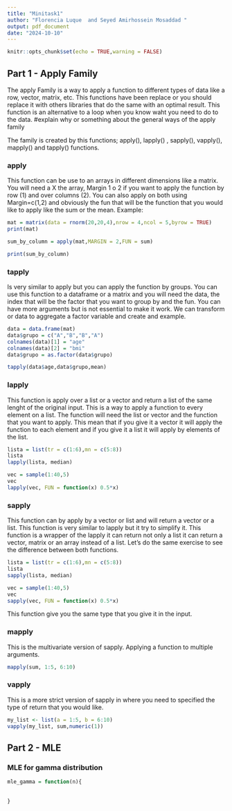 ```yaml
---
title: "Minitask1"
author: "Florencia Luque  and Seyed Amirhossein Mosaddad "
output: pdf_document
date: "2024-10-10"
---
```


```r
knitr::opts_chunk$set(echo = TRUE,warning = FALSE)
```

## Part 1 - Apply Family 
The apply Family is a way to apply a function to different types of data like a row, vector, matrix, etc. This functions have been replace or you should replace it with others libraries that do the same with an optimal result. This function is an alternative to a loop when you know waht you need to do to the data.
#explain why or something about the general ways of the apply family

The family is created by this functions; apply(), lapply() , sapply(), vapply(), mapply() and tapply() functions.

### apply
This function can be use to an arrays in different dimensions like a matrix. You will need a X the array, Margin 1 o 2 if you want to apply the function by row (1) and over columns (2). You can also apply on both using Margin=c(1,2) and obviously the fun that will be the function that you would like to apply like the sum or the mean.
Example:
```r
mat = matrix(data = rnorm(20,20,4),nrow = 4,ncol = 5,byrow = TRUE)
print(mat)

sum_by_column = apply(mat,MARGIN = 2,FUN = sum)

print(sum_by_column)
```
### tapply 
Is very similar to apply but you can apply the function by groups. You can use this function to a dataframe or a matrix and you will need the data, the index that will be the factor that you want to group by and the fun. You can have more arguments but is not essential to make it work. 
We can transform or data to aggregate a factor variable and create and example.
```r
data = data.frame(mat)
data$grupo = c("A","B","B","A")
colnames(data)[1] = "age"
colnames(data)[2] = "bmi"
data$grupo = as.factor(data$grupo)

tapply(data$age,data$grupo,mean)
```
### lapply
This function is apply over a list or a vector and return a list of the same lenght of the original input. This is a way to apply a function to every element on a list. The function will need the list or vector and the function that you want to apply. This mean that if you give it a vector it will apply the function to each element and if you give it a list it will apply by elements of the list.

```r
lista = list(tr = c(1:6),mn = c(5:8))
lista
lapply(lista, median)

vec = sample(1:40,5)
vec
lapply(vec, FUN = function(x) 0.5*x)
```

### sapply
This function can by apply by a vector or list and will return a vector or a list. This function is very similar to lapply but it try to simplify it. This function is a wrapper of the lapply it can return not only a list it can return a vector, matrix or an array instead of a list.
Let's do the same exercise to see the difference between both functions.

```r
lista = list(tr = c(1:6),mn = c(5:8))
lista
sapply(lista, median)

vec = sample(1:40,5)
vec
sapply(vec, FUN = function(x) 0.5*x)
```
This function give you the same type that you give it in the input.

### mapply
This is the multivariate version of sapply. Applying a function to multiple arguments.
```r
mapply(sum, 1:5, 6:10)
```

### vapply
This is a more strict version of sapply in where you need to specified the type of return that you would like.
```r
my_list <- list(a = 1:5, b = 6:10)
vapply(my_list, sum,numeric(1))
```
## Part 2 - MLE

### MLE for gamma distribution

```r
mle_gamma = function(n){
  
  
}
```

